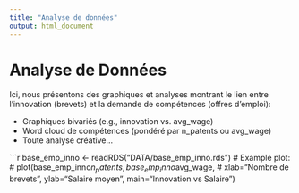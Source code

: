 ```yaml
---
title: "Analyse de données"
output: html_document
---
```


# Analyse de Données

Ici, nous présentons des graphiques et analyses montrant le lien entre l’innovation (brevets) et la demande de compétences (offres d’emploi):

- Graphiques bivariés (e.g., innovation vs. avg_wage)
- Word cloud de compétences (pondéré par n_patents ou avg_wage)
- Toute analyse créative...

```r
base_emp_inno <- readRDS("DATA/base_emp_inno.rds")
# Example plot:
# plot(base_emp_inno$n_patents, base_emp_inno$avg_wage, 
#      xlab="Nombre de brevets", ylab="Salaire moyen", main="Innovation vs Salaire")
